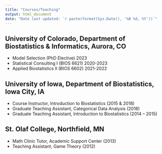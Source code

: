 ```yaml
---
title: "Courses/Teaching"
output: html_document
date: "Date last updated: `r paste(format(Sys.Date(), '%B %d, %Y'))`"
---
```


## University of Colorado, Department of Biostatistics & Informatics, Aurora, CO

- Model Selection (PhD Elective) 2023
- Statistical Consulting I (BIOS 6621) 2020-2023
- Applied Biostatistics II (BIOS 6602) 2021-2022

## University of Iowa, Department of Biostatistics, Iowa City, IA

- Course Instructor, Introduction to Biostatistics (2015 & 2018)
- Graduate Teaching Assistant, Categorical Data Analysis (2018)
- Graduate Teaching Assistant, Introduction to Biostatistics	(2014 – 2015)	 

## St. Olaf College, Northfield, MN

- Math Clinic Tutor, Academic Support Center (2013)
- Teaching Assistant, Game Theory	(2012)
